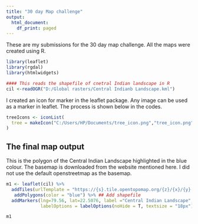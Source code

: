 ```yaml
---
title: "30 day Map challenge"
output:
  html_document:
    df_print: paged
---
```


These are my submissions for the 30 day map challenge. All the maps were created using R.

```r
library(leaflet)
library(rgdal)
library(htmlwidgets)
```

```r
#### This reads the shapefile of cnetral Indian landscape in R 
cil <-readOGR("D:/Global rasters/Central Indianb Landscape.kml")
```

I created an icon for marker in the leaflet package. Any image can be used as a marker in leaflet. The process is shown below in the codes.
```r
treeIcons <- iconList(
  tree = makeIcon("C:/Users/HP/Documents/tree_icon.png","tree_icon.png", 64, 64)
)
```

## The final map output

This is the polygon of the Central Indian Landscape highlighted in the blue colour. The basemap is downloaded from the website mentioned here. I did not use the default openstreetmap as the basemap.

```r
m1 <- leaflet(cil) %>%
  addTiles(urlTemplate = "https://{s}.tile.opentopomap.org/{z}/{x}/{y}.png") %>%  ##Add  map tiles
   addPolygons(color = "blue") %>% ## Add shapefile
  addMarkers(lng=79.56, lat=22.5076, label ="Central Indian Landscape", icon = treeIcons,
             labelOptions = labelOptions(noHide = T, textsize = "18px"))

m1
```

